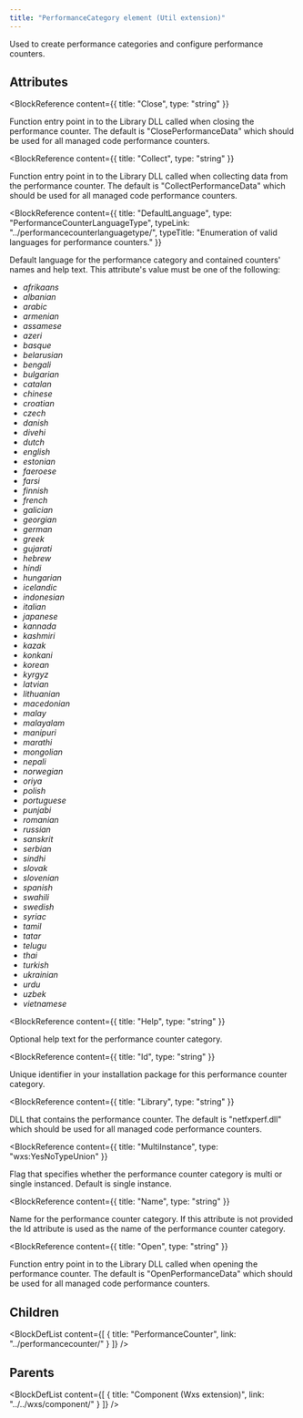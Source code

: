 ```yaml
---
title: "PerformanceCategory element (Util extension)"
---
```



Used to create performance categories and configure performance counters.


## Attributes

<BlockWrapper>

  <BlockReference
    content={{
      title: "Close",
      type: "string"
    }}
  >
  Function entry point in to the Library DLL called when closing the performance counter. The default is "ClosePerformanceData" which should be used for all managed code performance counters.
  </BlockReference>

  <BlockReference
    content={{
      title: "Collect",
      type: "string"
    }}
  >
  Function entry point in to the Library DLL called when collecting data from the performance counter. The default is "CollectPerformanceData" which should be used for all managed code performance counters.
  </BlockReference>

  <BlockReference
    content={{
      title: "DefaultLanguage",
      type: "PerformanceCounterLanguageType",
      typeLink: "../performancecounterlanguagetype/",
      typeTitle: "Enumeration of valid languages for performance counters."
    }}
  >
  Default language for the performance category and contained counters' names and help text. This attribute's value must be one of the following:
  - *afrikaans*
  - *albanian*
  - *arabic*
  - *armenian*
  - *assamese*
  - *azeri*
  - *basque*
  - *belarusian*
  - *bengali*
  - *bulgarian*
  - *catalan*
  - *chinese*
  - *croatian*
  - *czech*
  - *danish*
  - *divehi*
  - *dutch*
  - *english*
  - *estonian*
  - *faeroese*
  - *farsi*
  - *finnish*
  - *french*
  - *galician*
  - *georgian*
  - *german*
  - *greek*
  - *gujarati*
  - *hebrew*
  - *hindi*
  - *hungarian*
  - *icelandic*
  - *indonesian*
  - *italian*
  - *japanese*
  - *kannada*
  - *kashmiri*
  - *kazak*
  - *konkani*
  - *korean*
  - *kyrgyz*
  - *latvian*
  - *lithuanian*
  - *macedonian*
  - *malay*
  - *malayalam*
  - *manipuri*
  - *marathi*
  - *mongolian*
  - *nepali*
  - *norwegian*
  - *oriya*
  - *polish*
  - *portuguese*
  - *punjabi*
  - *romanian*
  - *russian*
  - *sanskrit*
  - *serbian*
  - *sindhi*
  - *slovak*
  - *slovenian*
  - *spanish*
  - *swahili*
  - *swedish*
  - *syriac*
  - *tamil*
  - *tatar*
  - *telugu*
  - *thai*
  - *turkish*
  - *ukrainian*
  - *urdu*
  - *uzbek*
  - *vietnamese*
  </BlockReference>

  <BlockReference
    content={{
      title: "Help",
      type: "string"
    }}
  >
  Optional help text for the performance counter category.
  </BlockReference>

  <BlockReference
    content={{
      title: "Id",
      type: "string"
    }}
  >
  Unique identifier in your installation package for this performance counter category.
  </BlockReference>

  <BlockReference
    content={{
      title: "Library",
      type: "string"
    }}
  >
  DLL that contains the performance counter. The default is "netfxperf.dll" which should be used for all managed code performance counters.
  </BlockReference>

  <BlockReference
    content={{
      title: "MultiInstance",
      type: "wxs:YesNoTypeUnion"
    }}
  >
  Flag that specifies whether the performance counter category is multi or single instanced. Default is single instance.
  </BlockReference>

  <BlockReference
    content={{
      title: "Name",
      type: "string"
    }}
  >
  Name for the performance counter category. If this attribute is not provided the Id attribute is used as the name of the performance counter category.
  </BlockReference>

  <BlockReference
    content={{
      title: "Open",
      type: "string"
    }}
  >
  Function entry point in to the Library DLL called when opening the performance counter. The default is "OpenPerformanceData" which should be used for all managed code performance counters.
  </BlockReference>

</BlockWrapper>

## Children

<BlockDefList content={[
    {
      title: "PerformanceCounter",
      link: "../performancecounter/"
    }
  ]}
/>

## Parents

<BlockDefList content={[
    {
      title: "Component (Wxs extension)",
      link: "../../wxs/component/"
    }
  ]}
/>